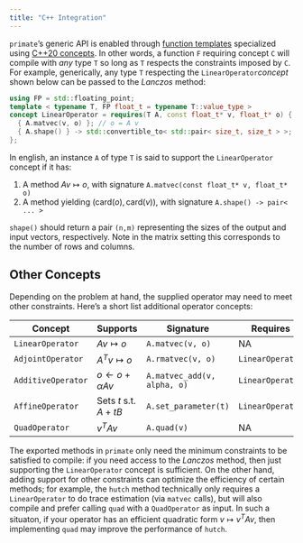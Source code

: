 ```yaml
---
title: "C++ Integration"
---
```


<!-- `primate`'s matrix-free API can handle effectively _any_ linear operator type that [supports the interface](integration/cpp_integration.qmd). What's perhaps surprising is that this generality is essentially zero-cost: no abstract base classes, no type erasure, no fancy [delegate pattern](https://simoncoenen.com/blog/programming/CPP_Delegates). Just supply a type with defined `.shape()` and a `.matvec()` methods and you're good to go! 

The heart of this generic progammming design is [C++20 concepts](https://en.cppreference.com/w/cpp/language/constraints). To make things most concrete, this guide delves into the `LinearOperator` concept, and gives an example of how to create a suitable operator for the `sl_trace` method. -->

<!-- To use `primate` from C++,  
`primate` uses [C++20 concepts](https://en.cppreference.com/w/cpp/language/constraints) to be generic in its API.  -->

<!-- ## The `LinearOperator` interface -->

<!-- ## The `LinearOperator` concept -->

`primate`'s generic API is enabled through [function templates](https://en.cppreference.com/w/cpp/language/function_template) specialized using [C++20 concepts](https://en.cppreference.com/w/cpp/language/constraints). 
In other words, a function `F` requiring concept `C` will compile with _any_ type `T` so long as `T` respects the constraints imposed by `C`. 
For example, generically, any type `T` respecting the `LinearOperator`_concept_ shown below can be passed to the _Lanczos_ method: 

```cpp
using FP = std::floating_point; 
template < typename T, FP float_t = typename T::value_type >
concept LinearOperator = requires(T A, const float_t* v, float_t* o) {
  { A.matvec(v, o) }; // o = A v
  { A.shape() } -> std::convertible_to< std::pair< size_t, size_t > >;
};
```

In english, an instance `A` of type `T` is said to support the `LinearOperator` concept if it has: 

1. A method $Av \mapsto o$, with signature `A.matvec(const float_t* v, float_t* o)` 
2. A method yielding $(\mathrm{card}(o), \mathrm{card}(v))$, with signature `A.shape() -> pair< ... >`

`shape()` should return a pair `(n,m)` representing the sizes of the output and input vectors, respectively. Note in the matrix setting this corresponds to the number of rows and columns.

<!-- This enables, amongst other functionalities, `primate`'s functions to have zero-cost support for essentially any operator, even those external to the package.  -->

## Other Concepts

Depending on the problem at hand, the supplied operator may need to meet other constraints. Here's a short list additional operator concepts:

| Concept                   | Supports     | Signature           | Requires |
|---------------------------|-------------------------|------------------------------|------------------------|
| `LinearOperator`          | $A v \mapsto o$           | `A.matvec(v, o)`            | NA                     |
| `AdjointOperator`         | $A^T v \mapsto o$         | `A.rmatvec(v, o)`           | `LinearOperator` |
| `AdditiveOperator`        | $o \gets o + \alpha Av$ | `A.matvec_add(v, alpha, o)` | `LinearOperator` |
| `AffineOperator`          | Sets $t$ s.t. $A + tB$  | `A.set_parameter(t)`        | `LinearOperator` |
| `QuadOperator`            | $v^T A v$              | `A.quad(v)`                  | NA               |

The exported methods in `primate` only need the minimum constraints to be satisfied to compile: if you need access to the _Lanczos_ method, then just supporting the `LinearOperator` concept is sufficient. On the other hand, adding support for other constraints can optimize the efficiency of certain methods; for example, the `hutch` method technically only requires a `LinearOperator` to do trace estimation (via `matvec` calls), but will also compile and prefer calling `quad` with a `QuadOperator` as input. In such a situaton, if your operator has an efficient quadratic form $v \mapsto v^T A v$, then implementing `quad` may improve the performance of `hutch`. 
<!-- However, if you e.g. want to compute the trace of the _gramian_ $f(A^T A)$ of a given operator via _Golub-Kahan_,the operator must also satisfy the `AdjointOperator` concept. For a full list of the supported concepts, see [linearoperator.h](). -->